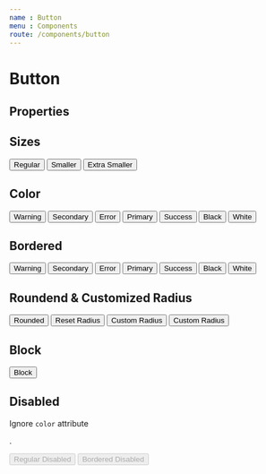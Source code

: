 ```yaml
---
name : Button
menu : Components
route: /components/button
---
```



# Button

## Properties
<PropsTable of={Button} />

## Sizes

<Playground>
    <Button>
        Regular
    </Button>
    <Button size="sm">
        Smaller
    </Button>
    <Button size="xs">
        Extra Smaller
    </Button>
</Playground>

## Color

<Playground>
    <Button color="warning">
        Warning
    </Button>
    <Button color="secondary">
        Secondary
    </Button>
    <Button color="error">
        Error
    </Button>
    <Button color="primary">
        Primary
    </Button>
    <Button color="success">
        Success
    </Button>
    <Button color="black">
        Black
    </Button>
    <Button color="white">
        White
    </Button>
</Playground>

## Bordered

<Playground>
    <Button bordered color="warning">
        Warning
    </Button>
    <Button bordered color="secondary">
        Secondary
    </Button>
    <Button bordered color="error">
        Error
    </Button>
    <Button bordered color="primary">
        Primary
    </Button>
    <Button bordered color="success">
        Success
    </Button>
    <Button bordered color="black">
        Black
    </Button>
    <Button bordered color="white">
        White
    </Button>
</Playground>

## Roundend & Customized Radius

<Playground>
    <Button rounded>
        Rounded
    </Button>
    <Button radius>
        Reset Radius
    </Button>
    <Button radius="12px">
        Custom Radius
    </Button>
    <Button radius={6}>
        Custom Radius
    </Button>
</Playground>

## Block

<Playground>
    <Button block>
        Block
    </Button>
</Playground>

## Disabled
Ignore `color` attribute

.

<Playground>
    <Button color="black" disabled>
        Regular Disabled
    </Button>
    <Button color="red" bordered disabled>
        Bordered Disabled
    </Button>
</Playground>

